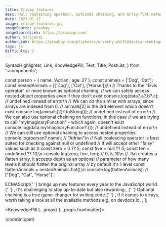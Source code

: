 ```yaml
---
title: Crispy features
desc: Null coalescing operator, optional chaining, and Array.flat method are all amazing. It's worth to follow ESNext features to be up-to-date with new possibilities.
date: 2021-01-12
image: crispy-features.jpg
imageSource: pixabay
imageSourceLink: https://pixabay.com/
author: marijana1
authorLink: https://pixabay.com/pl/photos/orzechy-w%C5%82oskie-krakingu-m%C5%82otek-3844990/
tags: js
difficulty: 2
---
```


  SyntaxHighlighter,
  Link,
  KnowledgePill,
  Text,
  Title,
  PostList,
} from '~components';

const person = {
  name: 'Adrian',
  age: 27
};
const animals = ['Dog', 'Cat'];
const nestedAnimals = [['Dog'], ['Cat'], ['Horse']];\n
// Thanks to the "Elvis operator" or more known as optional chaining,
// we can safely access nested object properties even if they don't exist
console.log(data?.a?.b?.c); // undefined instead of error\n
// We can do the similar with arrays, since arrays are indexed from 0,
// animals[2] is the 3rd element which doesn't exist
console.log(animals[2]?.toString()); // undefined instead of error\n
// We can also use optional chaining on functions, in this case
// we are trying to call "myImaginaryFunction" - which again, doesn't exist
console.log(data.myImaginaryFunction?.()); // undefined instead of error\n
// We can still use optional chaining to access nested properties
console.log(person?.name); // "Adrian"\n
// Null coalescing operator is best suited for checking against null or undefined
// It will accept other "falsy" values such as 0
const zero = 0 ?? 5;
const five = null ?? 5;
const ten = undefined ?? 10;\n
console.log(zero, five, ten); // 0, 5, 10\n
// .flat creates a flatten array, it accepts depth as an optional
// parameter of how many levels it should flatten the original array
// by default it's 1 level
const flattenAnimals = nestedAnimals.flat();\n
console.log(flattenAnimals); // ["Dog", "Cat", "Horse"]`;

  <Text>
    <Link href="https://en.wikipedia.org/wiki/ECMAScript">ECMAScript</Link>{' '}
    brings up new features every year to the JavaScript world.{' '}
  </Text>,
  <Text>It's challenging to stay up-to-date but also rewarding.</Text>,
  <Text>
    {' '}
    <Link href="https://developer.mozilla.org/en-US/docs/Web/JavaScript/Reference/Operators/Optional_chaining">
      Optional chaining
    </Link> is a true game-changer for writing code.{' '}
  </Text>,
  <Text>
    If it comes to arrays, worth taking a look at all the available methods e.g.
    on <Link href="https://devdocs.io/javascript-array/">devdocs.io</Link>.
  </Text>,
];

<KnowledgePill {...props} {...props.frontmatter}>
  <Title level={4} transform="none">
    Explore ECMAScript
  </Title>
  <SyntaxHighlighter>{codeSnippet}</SyntaxHighlighter>
  <Title level={4} transform="none">
    Explanation
  </Title>
  <PostList data={listData} />
</KnowledgePill>
